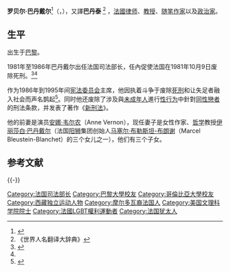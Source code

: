 {{Infobox_officeholder
| name =  罗贝尔·巴丹戴尔
| image = Robert Badinter.jpg
| Sex =男 
| place of birth =[[法国|法国]][[巴黎|巴黎]]
| date of birth = 1928年3月30日
| nationality ={{FRA}}
| party = [[社会党_(法国)|法国社会党]]
}}

'''罗贝尔·巴丹戴尔'''<ref name="#1">{{cite news|title=废除死刑|url=https://cn.ambafrance.org/%E5%BA%9F%E9%99%A4%E6%AD%BB%E5%88%91-16203|accessdate=2021-10-11|archive-date=2021-10-24|archive-url=https://web.archive.org/web/20211024172751/https://cn.ambafrance.org/%25E5%25BA%259F%25E9%2599%25A4%25E6%25AD%25BB%25E5%2588%2591-16203|dead-url=no}}</ref>（{{lang-fr|'''Robert Badinter'''}}，{{bd|1928年|3月30日}}），又譯'''巴丹泰''' <ref>《世界人名翻译大辞典》</ref> ，[[法國|法國]][[律师|律师]]、[[教授|教授]]、[[随笔|随笔]][[作家|作家]]以及[[政治家|政治家]]。

==生平==
出生于[[巴黎|巴黎]]。

1981年至1986年巴丹戴尔出任法国司法部长，任內促使法国在1981年10月9日废除死刑。<ref>{{cite news|title=法国纪念废除死刑40周年 马克龙：重新发起对普世废除死刑的斗争|url=https://www.rfi.fr/cn/%E6%B3%95%E5%9B%BD/20211009-%E6%B3%95%E5%9B%BD%E7%BA%AA%E5%BF%B5%E5%BA%9F%E9%99%A4%E6%AD%BB%E5%88%9140%E5%91%A8%E5%B9%B4-%E9%A9%AC%E5%85%8B%E9%BE%99-%E9%87%8D%E6%96%B0%E5%8F%91%E8%B5%B7%E5%AF%B9%E6%99%AE%E4%B8%96%E5%BA%9F%E9%99%A4%E6%AD%BB%E5%88%91%E7%9A%84%E6%96%97%E4%BA%89|accessdate=2021-10-11|archive-date=2021-10-21|archive-url=https://web.archive.org/web/20211021032446/https://www.rfi.fr/cn/%E6%B3%95%E5%9B%BD/20211009-%E6%B3%95%E5%9B%BD%E7%BA%AA%E5%BF%B5%E5%BA%9F%E9%99%A4%E6%AD%BB%E5%88%9140%E5%91%A8%E5%B9%B4-%E9%A9%AC%E5%85%8B%E9%BE%99-%E9%87%8D%E6%96%B0%E5%8F%91%E8%B5%B7%E5%AF%B9%E6%99%AE%E4%B8%96%E5%BA%9F%E9%99%A4%E6%AD%BB%E5%88%91%E7%9A%84%E6%96%97%E4%BA%89|dead-url=no}}</ref><ref name="#1"/>

作为1986年到1995年间[[宪法委员会|宪法委员会]]主席，他因执着斗争于废除[[死刑|死刑]]和让失足者融入社会而声名鹊起<ref>{{cite news|title=法国废除死刑为何经历29年|url=http://view.news.qq.com/a/20110330/000001.htm|accessdate=2017-09-06|agency=人民法院报|publisher=腾讯评论|date=2011-03-30|archive-date=2017-09-06|archive-url=https://web.archive.org/web/20170906092259/http://view.news.qq.com/a/20110330/000001.htm|dead-url=no}}</ref>。同时他还废除了涉及與[[未成年人|未成年人]]進行[[人类性行为|性行为]]中針對[[同性戀者|同性戀者]]的刑法条款，并发表了著作《[[新刑法|新刑法]]》。

他的前妻是演员[[安娜·韦尔农|安娜·韦尔农]]（Anne Vernon），现任妻子是女性作家、[[哲学|哲学]]教授[[伊丽莎白·巴丹戴尔|伊丽莎白·巴丹戴尔]]（法国[[阳狮|阳狮]]集团创始人[[马塞尔·布勒斯坦-布朗谢|马塞尔·布勒斯坦-布朗谢]]（Marcel Bleustein-Blanchet）的三个女儿之一），他们有三个子女。
== 参考文献 ==
{{Reflist}}

{{-}}
{{Authority control}}

{{DEFAULTSORT:Badinter, Robert}}
[[Category:法国司法部长|Category:法国司法部长]]
[[Category:巴黎大學校友|Category:巴黎大學校友]]
[[Category:哥倫比亞大學校友|Category:哥倫比亞大學校友]]
[[Category:西藏独立运动人物|Category:西藏独立运动人物]]
[[Category:摩尔多瓦裔法国人|Category:摩尔多瓦裔法国人]]
[[Category:美国文理科学院院士|Category:美国文理科学院院士]]
[[Category:法國LGBT權利運動者|Category:法國LGBT權利運動者]]
[[Category:法国犹太人|Category:法国犹太人]]